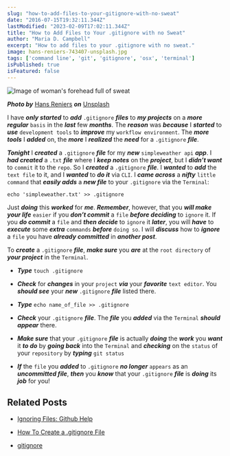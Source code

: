 ```yaml
---
slug: "how-to-add-files-to-your-gitignore-with-no-sweat"
date: "2016-07-15T19:32:11.344Z"
lastModified: "2023-02-09T17:02:11.344Z"
title: "How to Add Files to Your .gitignore with no Sweat"
author: "Maria D. Campbell"
excerpt: "How to add files to your .gitignore with no sweat."
image: hans-reniers-743407-unsplash.jpg
tags: ['command line', 'git', 'gitignore', 'osx', 'terminal']
isPublished: true
isFeatured: false
---
```


![Image of woman's forehead full of sweat](hans-reniers-743407-unsplash.jpg)

***Photo by*** [Hans Reniers](https://unsplash.com/@hansreniers) ***on*** [Unsplash](https://unsplash.com/photos/mE6e5-5jLu8)

I have ***only started*** to ***add*** `.gitignore` ***files*** to ***my projects*** on a ***more regular*** `basis` in the ***last*** few ***months***. The ***reason*** was ***because*** I ***started*** to ***use*** `development tools` to ***improve*** my `workflow environment`. The ***more tools*** I ***added*** on, the ***more*** I ***realized*** the ***need*** for a `.gitignore` ***file***.

***Tonight*** I ***created*** a `.gitignore` ***file*** for my ***new*** `simpleweather api` ***app***. I ***had created*** a `.txt` ***file*** where I ***keep notes*** on the ***project***, but I ***didn’t want*** to `commit` it to the `repo`. So I ***created*** a `.gitignore` ***file***. I ***wanted*** to ***add*** the `text file` to it, and I ***wanted*** to ***do it*** via `CLI`. I ***came across*** a ***nifty*** `little command` that ***easily adds*** a ***new file*** to your `.gitignore` via the `Terminal`:

```shell
echo 'simpleweather.txt' >> .gitignore
```

Just ***doing*** this ***worked*** for ***me***. ***Remember***, however, that you ***will make*** ***your life*** `easier` if you ***don’t commit*** a `file` ***before deciding*** to `ignore` it. If you ***do commit*** a `file` and ***then decide*** to `ignore` it ***later***, you will ***have*** to ***execute*** some ***extra*** `commands` ***before*** `doing so`. I will ***discuss*** how to ***ignore*** a `file` you have ***already committed*** in ***another post***.

To ***create*** a `.gitignore` ***file***, ***make sure*** you ***are*** at the `root directory` of ***your project*** in the `Terminal`.

-   ***Type*** `touch .gitignore`

-   ***Check*** for ***changes*** in your `project` ***via*** your ***favorite*** `text editor`. You ***should see*** your ***new*** `.gitignore` ***file*** listed there.

-   ***Type*** `echo name_of_file >> .gitignore`

-   ***Check*** your `.gitignore` ***file***. The ***file*** you ***added*** via the `Terminal` ***should appear*** there.

-   ***Make sure*** that your `.gitignore` ***file*** is actually ***doing*** the ***work*** you ***want*** it
    ***to do*** by ***going back*** into the `Terminal` and ***checking*** on the `status` of your
    `repository` by ***typing*** `git status`

-   ***If*** the `file` you ***added*** to `.gitignore` ***no longer*** `appears` as an ***uncommitted file***, ***then*** you ***know*** that your `.gitignore` ***file*** is ***doing*** its ***job*** for you!

## Related Posts

- [Ignoring Files: Github Help](https://help.github.com/en/articles/ignoring-files)

- [How To Create a .gitignore File](https://stackoverflow.com/questions/10744305/how-to-create-gitignore-file)

- [gitignore](https://www.toptal.com/developers/gitignore/)

